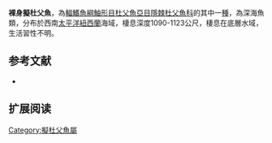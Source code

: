 {{Speciesbox
| name = 裸身擬杜父魚
| image = 
| image_width = 250px
| image_caption = 
| status = NE
| status_system = IUCN3.1
| genus = Cottunculus
| species = nudus
| authority = [[Nelson|Nelson]], 1989
| synonyms = 
}}

'''裸身擬杜父魚'''，為[[輻鰭魚綱|輻鰭魚綱]][[鮋形目|鮋形目]][[杜父魚亞目|杜父魚亞目]][[隱棘杜父魚科|隱棘杜父魚科]]的其中一[[種|種]]，為深海魚類，分布於西南[[太平洋|太平洋]][[紐西蘭|紐西蘭]]海域，棲息深度1090-1123公尺，棲息在底層水域，生活習性不明。
==参考文献==
*{{FishBase_species|genus=Cottunculus|species=nudus|year=2014|month=5}}

== 扩展阅读 ==
{{refbegin}}
{{wikispecies-inline|Cottunculus nudus|裸身擬杜父魚}}
{{refend}}

{{Wikispecies|Cottunculus nudus}}
{{Taxonbar|from=Q2239866}}

[[Category:擬杜父魚屬|Category:擬杜父魚屬]]


{{魚類小作品}}